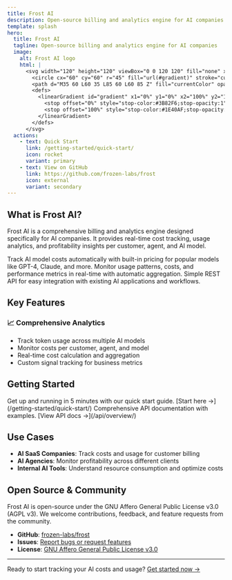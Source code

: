 ```yaml
---
title: Frost AI
description: Open-source billing and analytics engine for AI companies
template: splash
hero:
  title: Frost AI
  tagline: Open-source billing and analytics engine for AI companies
  image:
    alt: Frost AI logo
    html: |
      <svg width="120" height="120" viewBox="0 0 120 120" fill="none" xmlns="http://www.w3.org/2000/svg">
        <circle cx="60" cy="60" r="45" fill="url(#gradient)" stroke="currentColor" stroke-width="2"/>
        <path d="M35 60 L60 35 L85 60 L60 85 Z" fill="currentColor" opacity="0.7"/>
        <defs>
          <linearGradient id="gradient" x1="0%" y1="0%" x2="100%" y2="100%">
            <stop offset="0%" style="stop-color:#3B82F6;stop-opacity:1" />
            <stop offset="100%" style="stop-color:#1E40AF;stop-opacity:1" />
          </linearGradient>
        </defs>
      </svg>
  actions:
    - text: Quick Start
      link: /getting-started/quick-start/
      icon: rocket
      variant: primary
    - text: View on GitHub
      link: https://github.com/frozen-labs/frost
      icon: external
      variant: secondary
---
```



## What is Frost AI?

Frost AI is a comprehensive billing and analytics engine designed specifically for AI companies. It provides real-time cost tracking, usage analytics, and profitability insights per customer, agent, and AI model.

<CardGrid>
  <Card title="💰 Cost Tracking" icon="information">
    Track AI model costs automatically with built-in pricing for popular models like GPT-4, Claude, and more.
  </Card>
  <Card title="📊 Real-time Analytics" icon="information">
    Monitor usage patterns, costs, and performance metrics in real-time with automatic aggregation.
  </Card>
  <Card title="🔧 Developer-First" icon="information">
    Simple REST API for easy integration with existing AI applications and workflows.
  </Card>
</CardGrid>

## Key Features

### 📈 **Comprehensive Analytics**
- Track token usage across multiple AI models
- Monitor costs per customer, agent, and model
- Real-time cost calculation and aggregation
- Custom signal tracking for business metrics

## Getting Started

<CardGrid>
  <Card title="🚀 Quick Start" icon="rocket">
    Get up and running in 5 minutes with our quick start guide.
    [Start here →](/getting-started/quick-start/)
  </Card>
  <Card title="📚 API Reference" icon="document">
    Comprehensive API documentation with examples.
    [View API docs →](/api/overview/)
  </Card>
</CardGrid>

## Use Cases

- **AI SaaS Companies**: Track costs and usage for customer billing
- **AI Agencies**: Monitor profitability across different clients
- **Internal AI Tools**: Understand resource consumption and optimize costs

## Open Source & Community

Frost AI is open-source under the GNU Affero General Public License v3.0 (AGPL v3). We welcome contributions, feedback, and feature requests from the community.

- **GitHub**: [frozen-labs/frost](https://github.com/frozen-labs/frost)
- **Issues**: [Report bugs or request features](https://github.com/frozen-labs/frost/issues)
- **License**: [GNU Affero General Public License v3.0](https://github.com/frozen-labs/frost/blob/main/LICENSE)

---

Ready to start tracking your AI costs and usage? [Get started now →](/getting-started/quick-start/)